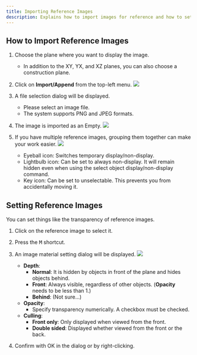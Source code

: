 ```yaml
---
title: Importing Reference Images
description: Explains how to import images for reference and how to set their transparency, among other things.
---
```


## How to Import Reference Images

1. Choose the plane where you want to display the image.
   - In addition to the XY, YX, and XZ planes, you can also choose a construction plane.

2. Click on **Import/Append** from the top-left menu.
![](./img/import.png)

3. A file selection dialog will be displayed.
   - Please select an image file.
   - The system supports PNG and JPEG formats.

4. The image is imported as an Empty.
![](./img/empty.png)

5. If you have multiple reference images, grouping them together can make your work easier.
![](./img/image-group.png)
   - Eyeball icon: Switches temporary display/non-display.
   - Lightbulb icon: Can be set to always non-display. It will remain hidden even when using the select object display/non-display command.
   - Key icon: Can be set to unselectable. This prevents you from accidentally moving it.

## Setting Reference Images

You can set things like the transparency of reference images.

1. Click on the reference image to select it.

2. Press the <kbd>M</kbd> shortcut.

3. An image material setting dialog will be displayed.
![](./img/image-material.png)
   - **Depth**:
     - **Normal**: It is hidden by objects in front of the plane and hides objects behind.
     - **Front**: Always visible, regardless of other objects. (**Opacity** needs to be less than 1.)
     - **Behind**: (Not sure...)
   - **Opacity**: 
      - Specify transparency numerically. A checkbox must be checked.
   - **Culling**:
     - **Front only**: Only displayed when viewed from the front.
     - **Double sided**: Displayed whether viewed from the front or the back.

4. Confirm with OK in the dialog or by right-clicking.






